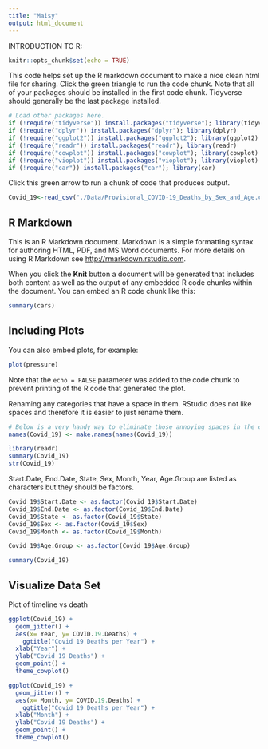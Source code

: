 ```yaml
---
title: "Maisy"
output: html_document
---
```


INTRODUCTION TO R:

```r
knitr::opts_chunk$set(echo = TRUE)
```

This code helps set up the R markdown document to make a nice clean html file for sharing. 
Click the green triangle to run the code chunk. 
Note that all of your packages should be installed in the first code chunk.
Tidyverse should generally be the last package installed.

```r
# Load other packages here.
if (!require("tidyverse")) install.packages("tidyverse"); library(tidyverse)
if (!require("dplyr")) install.packages("dplyr"); library(dplyr)
if (!require("ggplot2")) install.packages("ggplot2"); library(ggplot2)
if (!require("readr")) install.packages("readr"); library(readr)
if (!require("cowplot")) install.packages("cowplot"); library(cowplot)
if (!require("vioplot")) install.packages("vioplot"); library(vioplot)
if (!require("car")) install.packages("car"); library(car)
```

Click this green arrow to run a chunk of code that produces output.
```r
Covid_19<-read_csv("./Data/Provisional_COVID-19_Deaths_by_Sex_and_Age.csv")
```



## R Markdown

This is an R Markdown document. Markdown is a simple formatting syntax for authoring HTML, PDF, and MS Word documents. For more details on using R Markdown see <http://rmarkdown.rstudio.com>.

When you click the **Knit** button a document will be generated that includes both content as well as the output of any embedded R code chunks within the document. You can embed an R code chunk like this:

```r
summary(cars)
```

## Including Plots

You can also embed plots, for example:

```r
plot(pressure)
```

Note that the `echo = FALSE` parameter was added to the code chunk to prevent printing of the R code that generated the plot.

Renaming any categories that have a space in them. RStudio does not like spaces and therefore it is easier to just rename them. 

```r
# Below is a very handy way to eliminate those annoying spaces in the column names!
names(Covid_19) <- make.names(names(Covid_19))
```

```r
library(readr)
summary(Covid_19)
str(Covid_19)
```

Start.Date, End.Date,  State, Sex, Month, Year, Age.Group  are listed as characters but they should be factors. 
```r
Covid_19$Start.Date <- as.factor(Covid_19$Start.Date)
Covid_19$End.Date <- as.factor(Covid_19$End.Date)
Covid_19$State <- as.factor(Covid_19$State)
Covid_19$Sex <- as.factor(Covid_19$Sex)
Covid_19$Month <- as.factor(Covid_19$Month)

Covid_19$Age.Group <- as.factor(Covid_19$Age.Group)

summary(Covid_19)
```



## Visualize Data Set
Plot of timeline vs death
```r
ggplot(Covid_19) +
  geom_jitter() + 
  aes(x= Year, y= COVID.19.Deaths) + 
    ggtitle("Covid 19 Deaths per Year") + 
  xlab("Year") + 
  ylab("Covid 19 Deaths") + 
  geom_point() + 
  theme_cowplot()
```

```r
ggplot(Covid_19) +
  geom_jitter() + 
  aes(x= Month, y= COVID.19.Deaths) + 
    ggtitle("Covid 19 Deaths per Year") + 
  xlab("Month") + 
  ylab("Covid 19 Deaths") + 
  geom_point() + 
  theme_cowplot()
```


